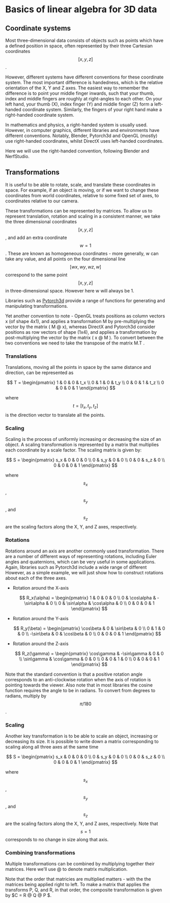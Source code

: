 
# Basics of linear algebra for 3D data

## Coordinate systems

Most three-dimensional data consists of objects such as points which have a defined 
position in space, often represented by their three Cartesian coordinates $$[x,y,z]$$.

However, different systems have different conventions for these coordinate system. The most important difference is handedness, which is the relative orientation
of the X, Y and Z axes. The easiest way to remember the difference is to point your middle finger inwards, such that your thumb, index and middle fingers are roughly at right-angles to each other. On your left hand, your thumb (X), index finger (Y) and middle finger (Z) form a left-handed coordinate system. Similarly, the fingers of your right hand make a right-handed coordinate system.

In mathematics and physics, a right-handed system is usually used. However, in computer graphics, different libraries and environments have different conventions.
Notably, Blender, Pytorch3d and OpenGL (mostly) use right-handed coordinates, whilst DirectX uses left-handed coordinates.

Here we will use the right-handed convention, following Blender and NerfStudio.

## Transformations

It is useful to be able to rotate, scale, and translate these coordinates in space. For example, if an object is moving, or if we want to change these coordinates from world coordinates, relative to some fixed set of axes, to coordinates relative to our camera.

These transformations can be represented by matrices. 
To allow us to represent translation, rotation and scaling in a consistent manner, we take the three dimensional coordinates $$[x,y,z]$$, and add an extra coordinate $$w=1$$.
These are known as homogeneous coordinates - more generally, w can take any value, and all points on the four dimensional line $$[wx, wy, wz, w]$$ correspond to the same point $$[x,y,z]$$ in three-dimensional space. However here w will always be 1.

Libraries such as [Pytorch3d](https://pytorch3d.org/) provide a range of functions for generating and manipulating transformations.

Yet another convention to note - OpenGL treats positions as column vectors x (of shape 4x1), and applies a transformation M by pre-multiplying the  vector by the matrix ( M @ x),
whereas DirectX and Pytorch3d consider positions as row vectors of shape (1x4), and applies a transformation by post-multiplying the vector by the matrix ( x @ M ). To convert between the two conventions we need to take the transpose of the matrix M.T .

### Translations

Translations, moving all the points in space by the same distance and direction, can be represented as

$$
T = \begin{pmatrix}
1 & 0 & 0 & t_x \\
0 & 1 & 0 & t_y \\
0 & 0 & 1 & t_z \\
0 & 0 & 0 & 1
\end{pmatrix}
$$

where $$t = [t_x,t_y,t_z]$$ is the direction vector to translate all the points.


### Scaling

Scaling is the process of uniformly increasing or decreasing the size of an object. A scaling transformation is represented by a matrix that multiplies each coordinate by a scale factor. The scaling matrix is given by:

$$
S = \begin{pmatrix}
s_x & 0 & 0 & 0 \\
0 & s_y & 0 & 0 \\
0 & 0 & s_z & 0 \\
0 & 0 & 0 & 1
\end{pmatrix}
$$

where $$s_x$$, $$s_y$$, and $$s_z$$ are the scaling factors along the X, Y, and Z axes, respectively.

### Rotations

Rotations around an axis are another commonly used transformation. There are a number of different ways of representing rotations, including Euler angles and quaternions, which can be very useful in some applications. 
Again, libraries such as Pytorch3d include a wide range of different 
However, as a simple example, we will just show how to construct rotations about each of the three axes.


- Rotation around the X-axis

  $$
  R_x(\alpha) = \begin{pmatrix}
  1 & 0 & 0 & 0 \\
  0 & \cos\alpha & -\sin\alpha & 0 \\
  0 & \sin\alpha & \cos\alpha & 0 \\
  0 & 0 & 0 & 1
  \end{pmatrix}
  $$

- Rotation around the Y-axis

  $$
  R_y(\beta) = \begin{pmatrix}
  \cos\beta & 0 & \sin\beta & 0 \\
  0 & 1 & 0 & 0 \\
  -\sin\beta & 0 & \cos\beta & 0 \\
  0 & 0 & 0 & 1
  \end{pmatrix}
  $$

- Rotation around the Z-axis

  $$
  R_z(\gamma) = \begin{pmatrix}
  \cos\gamma & -\sin\gamma & 0 & 0 \\
  \sin\gamma & \cos\gamma & 0 & 0 \\
  0 & 0 & 1 & 0 \\
  0 & 0 & 0 & 1
  \end{pmatrix}
  $$

Note that the standard convention is that a positive rotation angle corresponds to an anti-clockwise rotation when the axis of rotation is pointing towards the viewer.
Also note that in most libraries the cosine function requires the angle to be in radians. To convert from
degrees to radians, multiply by $$\pi/180$$.

### Scaling

Another key transformation is to be able to scale an object, increasing or decreasing its size. It is possible to write down a matrix corresponding to scaling along all three axes at the same time

$$
S = \begin{pmatrix}
s_x & 0 & 0 & 0 \\
0 & s_y & 0 & 0 \\
0 & 0 & s_z & 0 \\
0 & 0 & 0 & 1
\end{pmatrix}
$$

where $$s_x$$, $$s_y$$, and $$s_z$$ are the scaling factors along the X, Y, and Z axes, respectively. Note that $$s=1$$ corresponds to no change in size along that axis.

### Combining transformations

Multiple transformations can be combined by multiplying together their matrices. Here we'll use @ to denote matrix multiplication.

Note that the order that matricies are multiplied matters - with the the matrices being applied right to left. To make a matrix that applies the transforms P, Q, and R, in that order, the composite transformation is given by $C = R @ Q @ P $.

